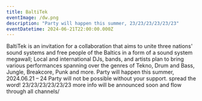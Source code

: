 ```yaml
---
title: BaltiTek
eventImage: /dw.png
description: "Party will happen this summer, 23/23/23/23/23/23"
eventDatetime: 2024-06-21T22:00:00.000Z
---
```


BaltiTek is an invitation for a collaboration that aims to unite three nations' sound systems and free people of the Baltics in a form of a sound system megawall;
Local and international DJs, bands, and artists plan to bring various performances spanning over the genres of Tekno, Drum and Bass, Jungle, Breakcore, Punk and more.
Party will happen this summer, 2024.06.21 – 24
Party will not be possible without your support.
spread the word!
23/23/23/23/23/23
more info will be announced soon and flow through all channels/
